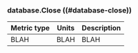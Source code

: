 ### database.Close ((#database-close))

Metric type | Units | Description
----------- | ----- | -----------
BLAH     | BLAH    | BLAH